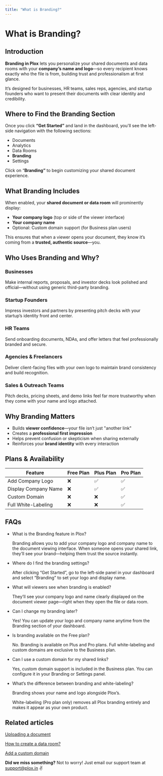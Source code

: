 ```yaml
---
title: "What is Branding?"
---
```


# What is Branding?

## Introduction

**Branding in Plox** lets you personalize your shared documents and data rooms with your **company’s name and logo**—so every recipient knows exactly who the file is from, building trust and professionalism at first glance.

It’s designed for businesses, HR teams, sales reps, agencies, and startup founders who want to present their documents with clear identity and credibility.

## Where to Find the Branding Section

Once you click **“Get Started”** and land in the dashboard, you'll see the left-side navigation with the following sections:

- Documents
- Analytics
- Data Rooms
- **Branding**
- Settings

Click on “**Branding”** to begin customizing your shared document experience.

## What Branding Includes

When enabled, your **shared document or data room** will prominently display:

- **Your company logo** (top or side of the viewer interface)
- **Your company name**
- Optional: Custom domain support (for Business plan users)

This ensures that when a viewer opens your document, they know it’s coming from a **trusted, authentic source**—you.

## Who Uses Branding and Why?

### **Businesses**

Make internal reports, proposals, and investor decks look polished and official—without using generic third-party branding.

### **Startup Founders**

Impress investors and partners by presenting pitch decks with your startup’s identity front and center.

### **HR Teams**

Send onboarding documents, NDAs, and offer letters that feel professionally branded and secure.

### **Agencies & Freelancers**

Deliver client-facing files with your own logo to maintain brand consistency and build recognition.

### **Sales & Outreach Teams**

Pitch decks, pricing sheets, and demo links feel far more trustworthy when they come with your name and logo attached.

## Why Branding Matters

- Builds **viewer confidence**—your file isn’t just "another link"
- Creates a **professional first impression**
- Helps prevent confusion or skepticism when sharing externally
- Reinforces your **brand identity** with every interaction

## Plans & Availability

| Feature              | Free Plan | Plus Plan | Pro Plan |
| -------------------- | --------- | --------- | -------- |
| Add Company Logo     | ❌         | ✅         | ✅        |
| Display Company Name | ❌         | ✅         | ✅        |
| Custom Domain        | ❌         | ❌         | ✅        |
| Full White-Labeling  | ❌         | ❌         | ✅        |

## FAQs

- What is the Branding feature in Plox?

  Branding allows you to add your company logo and company name to the document viewing interface. When someone opens your shared link, they’ll see your brand—helping them trust the source instantly.
- Where do I find the branding settings?

  After clicking “Get Started”, go to the left-side panel in your dashboard and select “Branding” to set your logo and display name.
- What will viewers see when branding is enabled?

  They’ll see your company logo and name clearly displayed on the document viewer page—right when they open the file or data room.
- Can I change my branding later?

  Yes! You can update your logo and company name anytime from the Branding section of your dashboard.
- Is branding available on the Free plan?

  No. Branding is available on Plus and Pro plans. Full white-labeling and custom domains are exclusive to the Business plan.
- Can I use a custom domain for my shared links?

  Yes, custom domain support is included in the Business plan. You can configure it in your Branding or Settings panel.
- What’s the difference between branding and white-labeling?

  Branding shows your name and logo alongside Plox’s.

  White-labeling (Pro plan only) removes all Plox branding entirely and makes it appear as your own product.

## Related articles

[Uploading a document](https://help.plox.in/using-documents/uploading-a-document)

[How to create a data room?](https://help.plox.in/data-rooms/how-to-create-a-data-room)

[Add a custom domain](https://help.plox.in/branding/add-a-custom-domain)

**Did we miss something?** Not to worry! Just email our support team at [support@plox.in](mailto:support@plox.in) ✌️